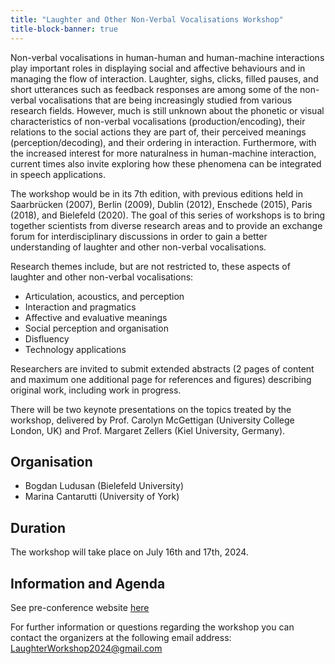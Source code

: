 ```yaml
---
title: "Laughter and Other Non-Verbal Vocalisations Workshop"
title-block-banner: true
---
```


Non-verbal vocalisations in human-human and human-machine interactions play important roles in displaying social and affective behaviours and in managing the flow of interaction. Laughter, sighs, clicks, filled pauses, and short utterances such as feedback responses are among some of the non-verbal vocalisations that are being increasingly studied from various research fields. However, much is still unknown about the phonetic or visual characteristics of non-verbal vocalisations (production/encoding), their relations to the social actions they are part of, their perceived meanings (perception/decoding), and their ordering in interaction. Furthermore, with the increased interest for more naturalness in human-machine interaction, current times also invite exploring how these phenomena can be integrated in speech applications.

The workshop would be in its 7th edition, with previous editions held in Saarbrücken (2007), Berlin (2009), Dublin (2012), Enschede (2015), Paris (2018), and Bielefeld (2020). The goal of this series of workshops is to bring together scientists from diverse research areas and to provide an exchange forum for interdisciplinary discussions in order to gain a better understanding of laughter and other non-verbal vocalisations.

Research themes include, but are not restricted to, these aspects of laughter and other non-verbal vocalisations:

- Articulation, acoustics, and perception
- Interaction and pragmatics
- Affective and evaluative meanings
- Social perception and organisation
- Disfluency
- Technology applications

Researchers are invited to submit extended abstracts (2 pages of content and maximum one additional page for references and figures) describing original work, including work in progress.

There will be two keynote presentations on the topics treated by the workshop, delivered by Prof. Carolyn McGettigan (University College London, UK) and Prof. Margaret Zellers (Kiel University, Germany).

## Organisation

- Bogdan Ludusan (Bielefeld University)
- Marina Cantarutti (University of York)

## Duration

The workshop will take place on July 16th and 17th, 2024.

## Information and Agenda

See pre-conference website [here](https://www.uni-bielefeld.de/fakultaeten/linguistik-literaturwissenschaft/forschung/fachbereich/phonetik/laughter-workshop-2024/)

For further information or questions regarding the workshop you can contact the organizers at the following email address: [LaughterWorkshop2024@gmail.com](mailto:LaughterWorkshop2024@gmail.com) 